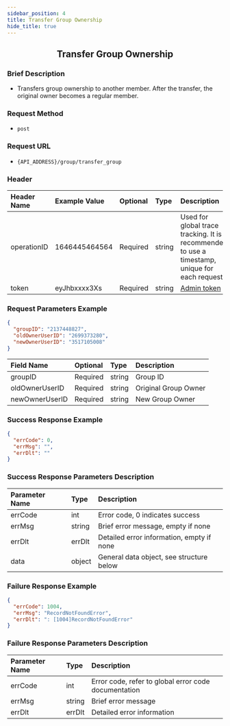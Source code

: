 ```yaml
---
sidebar_position: 4
title: Transfer Group Ownership
hide_title: true
---
```


<center>

## Transfer Group Ownership

</center>

### Brief Description
- Transfers group ownership to another member. After the transfer, the original owner becomes a regular member.

### Request Method
- `post`

### Request URL
- `{API_ADDRESS}/group/transfer_group`

### Header

| Header Name | Example Value    | Optional | Type   | Description                                                                 |
|:------------|:-----------------|:---------|:-------|:---------------------------------------------------------------------------|
| operationID | 1646445464564    | Required | string | Used for global trace tracking. It is recommended to use a timestamp, unique for each request |
| token       | eyJhbxxxx3Xs     | Required | string | [Admin token](/restapi/apis/authenticationManagement/getAdminToken.mdx) |

### Request Parameters Example

```json
{
  "groupID": "2137448827",
  "oldOwnerUserID": "2699373280",
  "newOwnerUserID": "3517105008"
}
```

| Field Name      | Optional | Type   | Description          |
|:----------------|:---------|:-------|:---------------------|
| groupID         | Required | string | Group ID             |
| oldOwnerUserID  | Required | string | Original Group Owner |
| newOwnerUserID  | Required | string | New Group Owner      |

### Success Response Example

```json
{
  "errCode": 0,
  "errMsg": "",
  "errDlt": ""
}
```

### Success Response Parameters Description

| Parameter Name | Type   | Description                                |
|:---------------|:-------|:-------------------------------------------|
| errCode        | int    | Error code, 0 indicates success            |
| errMsg         | string | Brief error message, empty if none         |
| errDlt         | errDlt | Detailed error information, empty if none  |
| data           | object | General data object, see structure below   |

### Failure Response Example

```json
{
  "errCode": 1004,
  "errMsg": "RecordNotFoundError",
  "errDlt": ": [1004]RecordNotFoundError"
}
```

### Failure Response Parameters Description

| Parameter Name | Type   | Description                                      |
|:---------------|:-------|:-------------------------------------------------|
| errCode        | int    | Error code, refer to global error code documentation |
| errMsg         | string | Brief error message                              |
| errDlt         | errDlt | Detailed error information                       |
